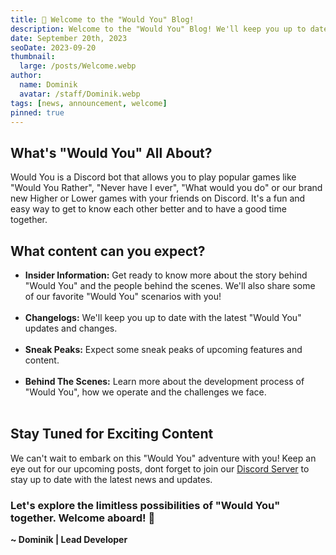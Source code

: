 ```yaml
---
title: 👋 Welcome to the "Would You" Blog!
description: Welcome to the "Would You" Blog! We'll keep you up to date with the latest "Would You" news, updates, and more!
date: September 20th, 2023
seoDate: 2023-09-20
thumbnail:
  large: /posts/Welcome.webp
author:
  name: Dominik
  avatar: /staff/Dominik.webp
tags: [news, announcement, welcome]
pinned: true
---
```


## What's "Would You" All About?

Would You is a Discord bot that allows you to play popular games like "Would You Rather", "Never have I ever", "What would you do" or our brand new Higher or Lower games with your friends on Discord. It's a fun and easy way to get to know each other better and to have a good time together.

## What content can you expect?

- **Insider Information:** Get ready to know more about the story behind "Would You" and the people behind the scenes. We'll also share some of our favorite "Would You" scenarios with you! <br /><br />
- **Changelogs:** We'll keep you up to date with the latest "Would You" updates and changes.<br /><br />
- **Sneak Peaks:** Expect some sneak peaks of upcoming features and content.<br /><br />
- **Behind The Scenes:** Learn more about the development process of "Would You", how we operate and the challenges we face.<br /><br />

## Stay Tuned for Exciting Content

We can't wait to embark on this "Would You" adventure with you! Keep an eye out for our upcoming posts, dont forget to join our <a href="https://discord.gg/vMyXAxEznS" target="_blank">Discord Server</a> to stay up to date with the latest news and updates.

### Let's explore the limitless possibilities of "Would You" together. Welcome aboard! 🚀

**~ Dominik | Lead Developer**
